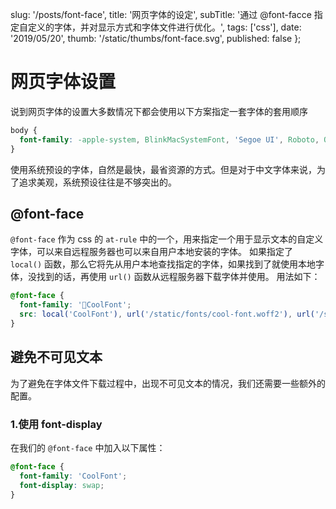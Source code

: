 
  slug: '/posts/font-face',
  title: '网页字体的设定',
  subTitle: '通过 @font-facce 指定自定义的字体，并对显示方式和字体文件进行优化。',
  tags: ['css'],
  date: '2019/05/20',
  thumb: '/static/thumbs/font-face.svg',
  published: false
};


# 网页字体设置

说到网页字体的设置大多数情况下都会使用以下方案指定一套字体的套用顺序

```css
body {
  font-family: -apple-system, BlinkMacSystemFont, 'Segoe UI', Roboto, Oxygen-Sans, Ubuntu, Cantarell, 'Helvetica Neue', sans-serif;
}
```

使用系统预设的字体，自然是最快，最省资源的方式。但是对于中文字体来说，为了追求美观，系统预设往往是不够突出的。

## @font-face

`@font-face` 作为 css 的 `at-rule` 中的一个，用来指定一个用于显示文本的自定义字体，可以来自远程服务器也可以来自用户本地安装的字体。
如果指定了 `local()` 函数，那么它将先从用户本地查找指定的字体，如果找到了就使用本地字体，没找到的话，再使用 `url()` 函数从远程服务器下载字体并使用。
用法如下：

```css
@font-face {
  font-family: 'CoolFont';
  src: local('CoolFont'), url('/static/fonts/cool-font.woff2'), url('/static/fonts/cool-font.woff');
}
```

## 避免不可见文本

为了避免在字体文件下载过程中，出现不可见文本的情况，我们还需要一些额外的配置。

### 1.使用 font-display

在我们的 `@font-face` 中加入以下属性：

```css
@font-face {
  font-family: 'CoolFont';
  font-display: swap;
}
```
